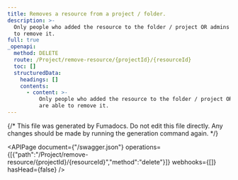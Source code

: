 ```yaml
---
title: Removes a resource from a project / folder.
description: >-
  Only people who added the resource to the folder / project OR admins are able
  to remove it.
full: true
_openapi:
  method: DELETE
  route: /Project/remove-resource/{projectId}/{resourceId}
  toc: []
  structuredData:
    headings: []
    contents:
      - content: >-
          Only people who added the resource to the folder / project OR admins
          are able to remove it.
---
```


{/* This file was generated by Fumadocs.
Do not edit this file directly. Any changes should be made by running the generation command again. */}

<APIPage document={"/swagger.json"} operations={[{"path":"/Project/remove-resource/{projectId}/{resourceId}","method":"delete"}]} webhooks={[]} hasHead={false} />